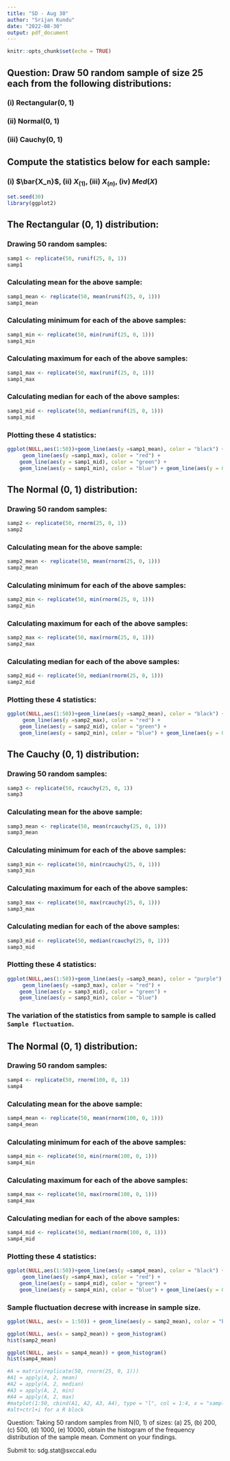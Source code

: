 ```yaml
---
title: "SD - Aug 30"
author: "Srijan Kundu"
date: "2022-08-30"
output: pdf_document
---
```


```r
knitr::opts_chunk$set(echo = TRUE)
```

## Question: Draw 50 random sample of size 25 each from the following distributions:

### (i) Rectangular(0, 1)

### (ii) Normal(0, 1)

### (iii) Cauchy(0, 1)

## Compute the statistics below for each sample:

### (i) $\bar{X_n}$, (ii) $X_{(1)}$, (iii) $X_{(n)}$, (iv) $Med(X)$


```r
set.seed(30)
library(ggplot2)
```

## The Rectangular (0, 1) distribution:
### Drawing 50 random samples:

```r
samp1 <- replicate(50, runif(25, 0, 1))
samp1
```
### Calculating mean for the above sample:

```r
samp1_mean <- replicate(50, mean(runif(25, 0, 1)))
samp1_mean
```
### Calculating minimum for each of the above samples:

```r
samp1_min <- replicate(50, min(runif(25, 0, 1)))
samp1_min
```

### Calculating maximum for each of the above samples:

```r
samp1_max <- replicate(50, max(runif(25, 0, 1)))
samp1_max
```

### Calculating median for each of the above samples:

```r
samp1_mid <- replicate(50, median(runif(25, 0, 1)))
samp1_mid
```

### Plotting these 4 statistics:

```r
ggplot(NULL,aes(1:50))+geom_line(aes(y =samp1_mean), color = "black") +
     geom_line(aes(y =samp1_max), color = "red") +
    geom_line(aes(y = samp1_mid), color = "green") +
    geom_line(aes(y = samp1_min), color = "blue") + geom_line(aes(y = 0.5), color = "purple")
```



## The Normal (0, 1) distribution:
### Drawing 50 random samples:

```r
samp2 <- replicate(50, rnorm(25, 0, 1))
samp2
```
### Calculating mean for the above sample:

```r
samp2_mean <- replicate(50, mean(rnorm(25, 0, 1)))
samp2_mean
```
### Calculating minimum for each of the above samples:

```r
samp2_min <- replicate(50, min(rnorm(25, 0, 1)))
samp2_min
```

### Calculating maximum for each of the above samples:

```r
samp2_max <- replicate(50, max(rnorm(25, 0, 1)))
samp2_max
```

### Calculating median for each of the above samples:

```r
samp2_mid <- replicate(50, median(rnorm(25, 0, 1)))
samp2_mid
```

### Plotting these 4 statistics:


```r
ggplot(NULL,aes(1:50))+geom_line(aes(y =samp2_mean), color = "black") +
     geom_line(aes(y =samp2_max), color = "red") +
    geom_line(aes(y = samp2_mid), color = "green") +
    geom_line(aes(y = samp2_min), color = "blue") + geom_line(aes(y = 0), color = "purple")
```



## The Cauchy (0, 1) distribution:
### Drawing 50 random samples:

```r
samp3 <- replicate(50, rcauchy(25, 0, 1))
samp3
```
### Calculating mean for the above sample:

```r
samp3_mean <- replicate(50, mean(rcauchy(25, 0, 1)))
samp3_mean
```
### Calculating minimum for each of the above samples:

```r
samp3_min <- replicate(50, min(rcauchy(25, 0, 1)))
samp3_min
```

### Calculating maximum for each of the above samples:

```r
samp3_max <- replicate(50, max(rcauchy(25, 0, 1)))
samp3_max
```

### Calculating median for each of the above samples:

```r
samp3_mid <- replicate(50, median(rcauchy(25, 0, 1)))
samp3_mid
```

### Plotting these 4 statistics:

```r
ggplot(NULL,aes(1:50))+geom_line(aes(y =samp3_mean), color = "purple") +
     geom_line(aes(y =samp3_max), color = "red") +
    geom_line(aes(y = samp3_mid), color = "green") +
    geom_line(aes(y = samp3_min), color = "blue") 
```


### The variation of the statistics from sample to sample is called `Sample fluctuation`.

## The Normal (0, 1) distribution:
### Drawing 50 random samples:

```r
samp4 <- replicate(50, rnorm(100, 0, 1))
samp4
```
### Calculating mean for the above sample:

```r
samp4_mean <- replicate(50, mean(rnorm(100, 0, 1)))
samp4_mean
```
### Calculating minimum for each of the above samples:

```r
samp4_min <- replicate(50, min(rnorm(100, 0, 1)))
samp4_min
```

### Calculating maximum for each of the above samples:

```r
samp4_max <- replicate(50, max(rnorm(100, 0, 1)))
samp4_max
```

### Calculating median for each of the above samples:

```r
samp4_mid <- replicate(50, median(rnorm(100, 0, 1)))
samp4_mid
```

### Plotting these 4 statistics:


```r
ggplot(NULL,aes(1:50))+geom_line(aes(y =samp4_mean), color = "black") +
     geom_line(aes(y =samp4_max), color = "red") +
    geom_line(aes(y = samp4_mid), color = "green") +
    geom_line(aes(y = samp4_min), color = "blue") + geom_line(aes(y = 0), color = "purple") 
```

### Sample fluctuation decrese with increase in sample size.

```r
ggplot(NULL, aes(x = 1:50)) + geom_line(aes(y = samp2_mean), color = "blue") + geom_line(aes(y = samp4_mean), color = "green") + geom_line(aes(y = 0), color = "blue")
```

```r
ggplot(NULL, aes(x = samp2_mean)) + geom_histogram()
hist(samp2_mean)
```

```r
ggplot(NULL, aes(x = samp4_mean)) + geom_histogram()
hist(samp4_mean)
```


```r
#A = matrix(replicate(50, rnorm(25, 0, 1)))
#A1 = apply(A, 2, mean)
#A2 = apply(A, 2, median)
#A3 = apply(A, 2, min)
#A4 = apply(A, 2, max)
#matplot(1:50, cbind(A1, A2, A3, A4), type = "l", col = 1:4, x = "sample number", y = "Statistics")
#alt+ctrl+i for a R block
```


Question: Taking 50 random samples from N(0, 1) of sizes: (a) 25, (b) 200, (c) 500, (d) 1000, (e) 10000, obtain the histogram of the frequency distribution of the sample mean. Comment on your findings.

Submit to: sdg.stat@sxccal.edu

























